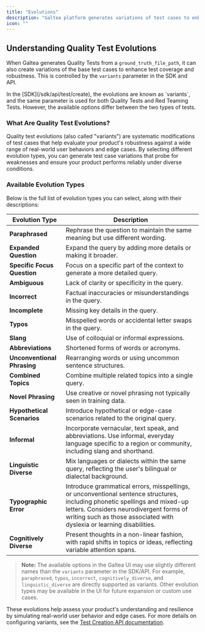 ```yaml
---
title: "Evolutions"
description: "Galtea platform generates variations of test cases to enhance test coverage and robustness"
icon: ""
---
```


## Understanding Quality Test Evolutions

When Galtea generates Quality Tests from a `ground_truth_file_path`, it can also create variations of the base test cases to enhance test coverage and robustness. This is controlled by the `variants` parameter in the SDK and API.

<Info>
    In the [SDK](/sdk/api/test/create), the evolutions are known as `variants`, and the same parameter is used for both Quality Tests and Red Teaming Tests. However, the available options differ between the two types of tests.
</Info>

### What Are Quality Test Evolutions?

Quality test evolutions (also called "variants") are systematic modifications of test cases that help evaluate your product's robustness against a wide range of real-world user behaviors and edge cases. By selecting different evolution types, you can generate test case variations that probe for weaknesses and ensure your product performs reliably under diverse conditions.

### Available Evolution Types

Below is the full list of evolution types you can select, along with their descriptions:

| Evolution Type              | Description |
|-----------------------------|-------------|
| **Paraphrased**             | Rephrase the question to maintain the same meaning but use different wording. |
| **Expanded Question**       | Expand the query by adding more details or making it broader. |
| **Specific Focus Question** | Focus on a specific part of the context to generate a more detailed query. |
| **Ambiguous**               | Lack of clarity or specificity in the query. |
| **Incorrect**               | Factual inaccuracies or misunderstandings in the query. |
| **Incomplete**              | Missing key details in the query. |
| **Typos**                   | Misspelled words or accidental letter swaps in the query. |
| **Slang**                   | Use of colloquial or informal expressions. |
| **Abbreviations**           | Shortened forms of words or acronyms. |
| **Unconventional Phrasing** | Rearranging words or using uncommon sentence structures. |
| **Combined Topics**         | Combine multiple related topics into a single query. |
| **Novel Phrasing**          | Use creative or novel phrasing not typically seen in training data. |
| **Hypothetical Scenarios**  | Introduce hypothetical or edge-case scenarios related to the original query. |
| **Informal**                | Incorporate vernacular, text speak, and abbreviations. Use informal, everyday language specific to a region or community, including slang and shorthand. |
| **Linguistic Diverse**      | Mix languages or dialects within the same query, reflecting the user's bilingual or dialectal background. |
| **Typographic Error**       | Introduce grammatical errors, misspellings, or unconventional sentence structures, including phonetic spellings and mixed-up letters. Considers neurodivergent forms of writing such as those associated with dyslexia or learning disabilities. |
| **Cognitively Diverse**     | Present thoughts in a non-linear fashion, with rapid shifts in topics or ideas, reflecting variable attention spans. |

> **Note:** The available options in the Galtea UI may use slightly different names than the `variants` parameter in the SDK/API. For example, `paraphrased`, `typos`, `incorrect`, `cognitively_diverse`, and `linguistic_diverse` are directly supported as variants. Other evolution types may be available in the UI for future expansion or custom use cases.

These evolutions help assess your product's understanding and resilience by simulating real-world user behavior and edge cases. For more details on configuring variants, see the [Test Creation API documentation](/sdk/api/test/create).